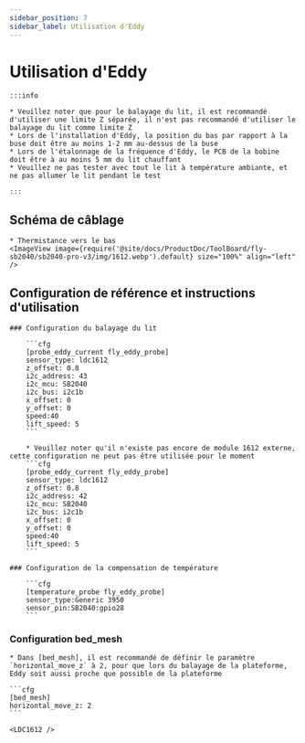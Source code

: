 ```yaml
---
sidebar_position: 7
sidebar_label: Utilisation d'Eddy
---
```




# Utilisation d'Eddy

    :::info

    * Veuillez noter que pour le balayage du lit, il est recommandé d'utiliser une limite Z séparée, il n'est pas recommandé d'utiliser le balayage du lit comme limite Z
    * Lors de l'installation d'Eddy, la position du bas par rapport à la buse doit être au moins 1-2 mm au-dessus de la buse
    * Lors de l'étalonnage de la fréquence d'Eddy, le PCB de la bobine doit être à au moins 5 mm du lit chauffant
    * Veuillez ne pas tester avec tout le lit à température ambiante, et ne pas allumer le lit pendant le test

    :::

## Schéma de câblage

    * Thermistance vers le bas
    <ImageView image={require('@site/docs/ProductDoc/ToolBoard/fly-sb2040/sb2040-pro-v3/img/1612.webp').default} size="100%" align="left" />


## Configuration de référence et instructions d'utilisation

    ### Configuration du balayage du lit

        ```cfg
        [probe_eddy_current fly_eddy_probe]
        sensor_type: ldc1612
        z_offset: 0.8
        i2c_address: 43
        i2c_mcu: SB2040
        i2c_bus: i2c1b
        x_offset: 0
        y_offset: 0
        speed:40
        lift_speed: 5
        ```

        * Veuillez noter qu'il n'existe pas encore de module 1612 externe, cette configuration ne peut pas être utilisée pour le moment
        ```cfg
        [probe_eddy_current fly_eddy_probe]
        sensor_type: ldc1612
        z_offset: 0.8
        i2c_address: 42
        i2c_mcu: SB2040
        i2c_bus: i2c1b
        x_offset: 0
        y_offset: 0
        speed:40
        lift_speed: 5
        ```

    ### Configuration de la compensation de température

        ```cfg
        [temperature_probe fly_eddy_probe]
        sensor_type:Generic 3950
        sensor_pin:SB2040:gpio28
        ```

### Configuration bed_mesh

    * Dans [bed_mesh], il est recommandé de définir le paramètre `horizontal_move_z` à 2, pour que lors du balayage de la plateforme, Eddy soit aussi proche que possible de la plateforme

    ```cfg
    [bed_mesh]
    horizontal_move_z: 2
    ```

    <LDC1612 />
